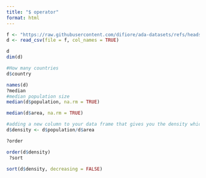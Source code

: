 ```yaml
---
title: "$ operator"
format: html
---
```

```r
f <- "https://raw.githubusercontent.com/difiore/ada-datasets/refs/heads/main/Country-Data-2016.csv"
d <- read_csv(file = f, col_names = TRUE)

d
dim(d)

#How many countries
d$country

names(d)
?median
#median population size
median(d$population, na.rm = TRUE)

median(d$area, na.rm = TRUE)

#adding a new column to your data frame that gives you the density which is the pop/area
d$density <- d$population/d$area

?order

order(d$density)
 ?sort

sort(d$density, decreasing = FALSE)
```
